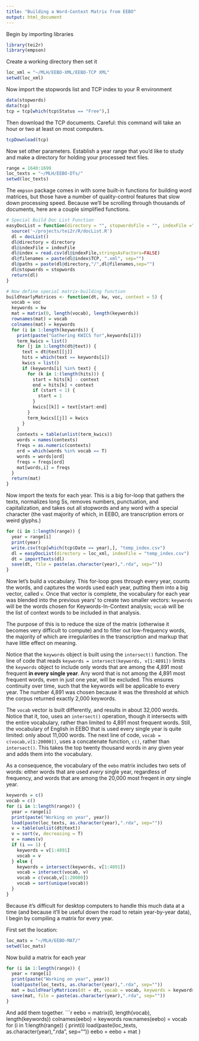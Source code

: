 ```yaml
---
title: "Building a Word-Context Matrix from EEBO"
output: html_document
---
```


Begin by importing libraries
```r
library(tei2r)
library(empson)
```

Create a working directory then set it
```r
loc_xml = "~/MLH/EEBO-XML/EEBO-TCP XML"
setwd(loc_xml)
```
Now import the stopwords list and TCP index to your R environment
```r
data(stopwords)
data(tcp)
tcp = tcp[which(tcp$Status == "Free"),]
```


Then download the TCP documents. Careful: this command will take an hour or two at least on most computers.
```r
tcpDownload(tcp)
```

Now set other parameters. Establish a year range that you'd like to study and make a directory for holding your processed text files.
```r
range = 1640:1699
loc_texts = "~/MLH/EEBO-DTs/"
setwd(loc_texts)
```

The `empson` package comes in with some built-in functions for building word matrices, but those have a number of quality-control features that slow down processing speed. Because we'll be scrolling through thousands of documents, here are a couple simplified functions.
```r
# Special Build Doc List Function
easyDocList = function(directory = "", stopwordsFile = "", indexFile ="") {
  source('~/projects/tei2r/R/docList.R')
  dl = docList()
  dl@directory = directory
  dl@indexFile = indexFile
  dl@index = read.csv(dl@indexFile,stringsAsFactors=FALSE)
  dl@filenames = paste(dl@index$TCP, ".xml", sep="")
  dl@paths = paste(dl@directory,"/",dl@filenames,sep="")
  dl@stopwords = stopwords
  return(dl)
}

# Now define special matrix-building function
buildYearlyMatrices <- function(dt, kw, voc, context = 5) {
  vocab = voc
  keywords = kw
  mat = matrix(0, length(vocab), length(keywords))
  rownames(mat) = vocab
  colnames(mat) = keywords
  for (i in 1:length(keywords)) {
    print(paste("Gathering KWICS for",keywords[i]))
    term_kwics = list()
    for (j in 1:length(dt@text)) {
      text = dt@text[[j]]
      hits = which(text == keywords[i])
      kwics = list()
      if (keywords[i] %in% text) {
        for (k in 1:(length(hits))) {
          start = hits[k] - context
          end = hits[k] + context
          if (start < 1) {
            start = 1
          }
          kwics[[k]] = text[start:end]
        }
        term_kwics[[j]] = kwics
      }
    }
    contexts = table(unlist(term_kwics))
    words = names(contexts)
    freqs = as.numeric(contexts)
    ord = which(words %in% vocab == T)
    words = words[ord]
    freqs = freqs[ord]
    mat[words,i] = freqs
  }
  return(mat)
}
```



Now import the texts for each year. This is a big for-loop that gathers the texts, normalizes long Ss, removes numbers, punctuation, and capitalization, and takes out all stopwords and any word with a special character (the vast majority of which, in EEBO, are transcription errors or weird glyphs.)
```r
for (i in 1:length(range)) {
  year = range[i]
  print(year)
  write.csv(tcp[which(tcp$Date == year),], "temp_index.csv")
  dl = easyDocList(directory = loc_xml, indexFile = "temp_index.csv")
  dt = importTexts(dl)
  save(dt, file = paste(as.character(year),".rda", sep=""))
}
```

Now let's build a vocabulary. This for-loop goes through every year, counts the words, and captures the words used each year, putting them into a big vector, called `v`. Once that vector is complete, the vocabulary for each year was blended into the previous years' to create two smaller vectors: `keywords` will be the words chosen for Keywords-In-Context analysis; `vocab` will be the list of context words to be included in that analysis.

The purpose of this is to reduce the size of the matrix (otherwise it becomes very difficult to compute) and to filter out low-frequency words, the majority of which are irregularities in the transcription and markup that have little effect on meaning.

Notice that the `keywords` object is built using the `intersect()` function. The line of code that reads `keywords = intersect(keywords, v[1:4891])` limits the `keywords` object to include only words that are among the 4,891 most frequent **in every single year**. Any word that is not among the 4,891 most frequent words, even in just one year, will be excluded. This ensures continuity over time, such that the keywords will be applicable to every year. The number 4,891 was chosen because it was the threshold at which the corpus returned exactly 2,000 keywords.

The `vocab` vector is built differently, and results in about 32,000 words. Notice that it, too, uses an `intersect()` operation, though it intersects with the entire vocabulary, rather than limited to 4,891 most frequent words. Still, the vocabulary of English in EEBO that is used every single year is quite limited: only about 11,000 words. The next line of code, `vocab = c(vocab,v[1:20000])`, uses a concatenate function, `c()`, rather than `intersect()`. This takes the top twenty thousand words in any given year and adds them into the vocabulary.

As a consequence, the vocabulary of the `eebo` matrix includes two sets of words: either words that are used *every* single year, regardless of frequency, and words that are among the 20,000 most freqent in *any* single year.
```r
keywords = c()
vocab = c()
for (i in 1:length(range)) {
  year = range[i]
  print(paste("Working on year", year))
  load(paste(loc_texts, as.character(year),".rda", sep=""))
  v = table(unlist(dt@text))
  v = sort(v, decreasing = T)
  v = names(v)
  if (i == 1) {
    keywords = v[1:4891]
    vocab = v
  } else {
    keywords = intersect(keywords, v[1:4891])
    vocab = intersect(vocab, v)
    vocab = c(vocab,v[1:20000])
    vocab = sort(unique(vocab))
  }
}
```

Because it's difficult for desktop computers to handle this much data at a time (and because it'll be useful down the road to retain year-by-year data), I begin by compiling a matrix for every year.

First set the location:

```r
loc_mats = "~/MLH/EEBO-MAT/"
setwd(loc_mats)
```

Now build a matrix for each year
```r
for (i in 1:length(range)) {
  year = range[i]
  print(paste("Working on year", year))
  load(paste(loc_texts, as.character(year),".rda", sep=""))
  mat = buildYearlyMatrices(dt = dt, vocab = vocab, keywords = keywords)
  save(mat, file = paste(as.character(year),".rda", sep=""))
}
```

And add them together.
```r
eebo = matrix(0, length(vocab), length(keywords))
colnames(eebo) = keywords
row.names(eebo) = vocab
for (i in 1:length(range)) {
  print(i)
  load(paste(loc_texts, as.character(year),".rda", sep=""))
  eebo = eebo + mat
}
